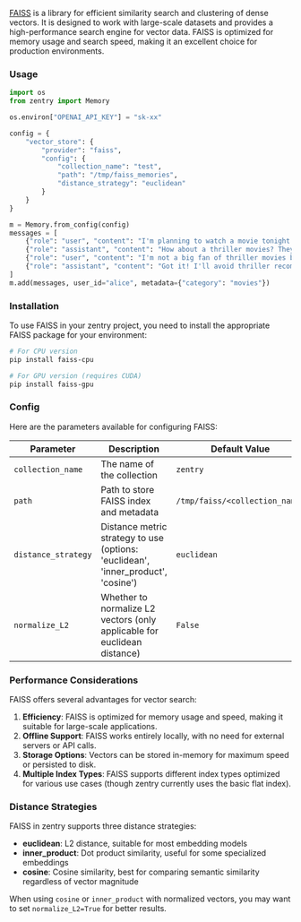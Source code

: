 [FAISS](https://github.com/facebookresearch/faiss) is a library for efficient similarity search and clustering of dense vectors. It is designed to work with large-scale datasets and provides a high-performance search engine for vector data. FAISS is optimized for memory usage and search speed, making it an excellent choice for production environments.

### Usage

```python
import os
from zentry import Memory

os.environ["OPENAI_API_KEY"] = "sk-xx"

config = {
    "vector_store": {
        "provider": "faiss",
        "config": {
            "collection_name": "test",
            "path": "/tmp/faiss_memories",
            "distance_strategy": "euclidean"
        }
    }
}

m = Memory.from_config(config)
messages = [
    {"role": "user", "content": "I'm planning to watch a movie tonight. Any recommendations?"},
    {"role": "assistant", "content": "How about a thriller movies? They can be quite engaging."},
    {"role": "user", "content": "I'm not a big fan of thriller movies but I love sci-fi movies."},
    {"role": "assistant", "content": "Got it! I'll avoid thriller recommendations and suggest sci-fi movies in the future."}
]
m.add(messages, user_id="alice", metadata={"category": "movies"})
```

### Installation

To use FAISS in your zentry project, you need to install the appropriate FAISS package for your environment:

```bash
# For CPU version
pip install faiss-cpu

# For GPU version (requires CUDA)
pip install faiss-gpu
```

### Config

Here are the parameters available for configuring FAISS:

| Parameter | Description | Default Value |
| --- | --- | --- |
| `collection_name` | The name of the collection | `zentry` |
| `path` | Path to store FAISS index and metadata | `/tmp/faiss/<collection_name>` |
| `distance_strategy` | Distance metric strategy to use (options: 'euclidean', 'inner_product', 'cosine') | `euclidean` |
| `normalize_L2` | Whether to normalize L2 vectors (only applicable for euclidean distance) | `False` |

### Performance Considerations

FAISS offers several advantages for vector search:

1. **Efficiency**: FAISS is optimized for memory usage and speed, making it suitable for large-scale applications.
2. **Offline Support**: FAISS works entirely locally, with no need for external servers or API calls.
3. **Storage Options**: Vectors can be stored in-memory for maximum speed or persisted to disk.
4. **Multiple Index Types**: FAISS supports different index types optimized for various use cases (though zentry currently uses the basic flat index).

### Distance Strategies

FAISS in zentry supports three distance strategies:

- **euclidean**: L2 distance, suitable for most embedding models
- **inner_product**: Dot product similarity, useful for some specialized embeddings
- **cosine**: Cosine similarity, best for comparing semantic similarity regardless of vector magnitude

When using `cosine` or `inner_product` with normalized vectors, you may want to set `normalize_L2=True` for better results.
